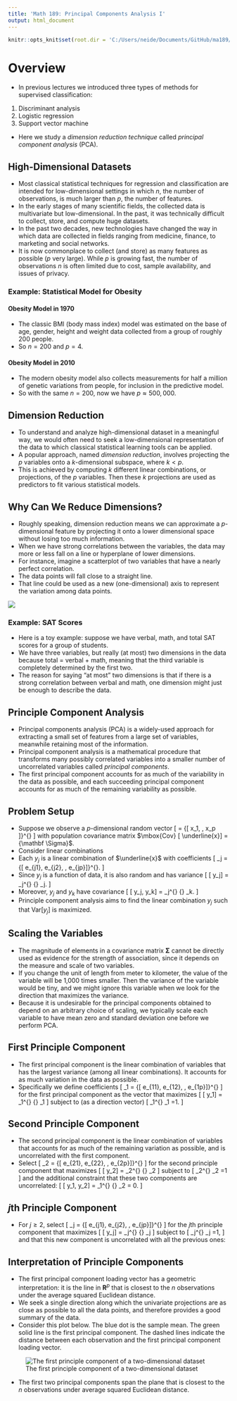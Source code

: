 ```yaml
---
title: 'Math 189: Principal Components Analysis I'
output: html_document
---
```


```r
knitr::opts_knit$set(root.dir = 'C:/Users/neide/Documents/GitHub/ma189/Data')
```

# Overview

- In previous lectures we introduced three types of methods for supervised classification:

1. Discriminant analysis
2. Logistic regression
3. Support vector machine

- Here we study a *dimension reduction technique* called *principal component analysis* (PCA).

## High-Dimensional Datasets

- Most classical statistical techniques for regression and classification are intended for low-dimensional settings in which $n$, the number of observations, is much larger than $p$, the number of features.
- In the early stages of many scientific fields, the collected data is multivariate but low-dimensional. In the past, it was technically difficult to collect, store, and compute huge datasets.
- In the past two decades, new technologies have changed the way in which data are collected in fields ranging from medicine, finance, to marketing and social networks.
- It is now commonplace to collect (and store) as many features as possible ($p$ very large). While $p$ is growing fast, the number of observations $n$ is often limited due to cost, sample availability, and issues of privacy.

### Example: Statistical Model for Obesity

#### Obesity Model in 1970

- The classic BMI (body mass index) model was estimated on the base of age, gender, height and weight data collected from a group of roughly 200 people.
- So $n=200$ and $p=4$.

#### Obesity Model in 2010

- The modern obesity model also collects measurements for half a million of genetic variations from people, for inclusion in the predictive model.
- So with the same $n=200$, now we have $p \approx 500,000$.

## Dimension Reduction

- To understand and analyze high-dimensional dataset in a meaningful way, we would often need to seek a low-dimensional representation of the data to which classical statistical learning tools can be applied.
- A popular approach, named *dimension reduction*, involves projecting the $p$ variables onto a $k$-dimensional subspace, where $k < p$.
- This is achieved by computing $k$ different linear combinations, or projections, of the $p$ variables. Then these $k$ projections are used as predictors to fit various statistical models.

## Why Can We Reduce Dimensions?

- Roughly speaking, dimension reduction means we can approximate a $p$-dimensional feature by projecting it onto a lower dimensional space without losing too much information.
- When we have strong correlations between the variables, the data may more or less fall on a line or hyperplane of lower dimensions.
- For instance, imagine a scatterplot of two variables that have a nearly perfect correlation.
- The data points will fall close to a straight line.
- That line could be used as a new (one-dimensional) axis to represent the variation among data points.

![](images/2d-1d.png)

### Example: SAT Scores

- Here is a toy example: suppose we have verbal, math, and total SAT scores for a group of students.
- We have three variables, but really (at most) two dimensions in the data because total = verbal + math, meaning that the third variable is completely determined by the first two.
- The reason for saying "at most” two dimensions is that if there is a strong correlation between verbal and math, one dimension might just be enough to describe the data.

## Principle Component Analysis

- Principal components analysis (PCA) is a widely-used approach for extracting a small set of features from a large set of variables, meanwhile retaining most of the information.
- Principal component analysis is a mathematical procedure that transforms many possibly correlated variables into a smaller number of uncorrelated variables called *principal components*.
- The first principal component accounts for as much of the variability in the data as
possible, and each succeeding principal component accounts for as much of the remaining variability as possible.

## Problem Setup

- Suppose we observe a $p$-dimensional random vector
\[
 \underline{x} = {[ x_1, \ldots, x_p ]}^{\prime}
\]
with population covariance matrix $\mbox{Cov} [ \underline{x}] = {\mathbf \Sigma}$.
- Consider linear combinations
\begin{align*}
 y_1 & = e_{11} x_1 + e_{12} x_2 + \ldots + e_{1p} x_p  \\
 y_2 & = e_{21} x_1 + e_{22} x_2 + \ldots + e_{2p} x_p  \\
  & \vdots \\
   y_p & = e_{p1} x_1 + e_{p2} x_2 + \ldots + e_{pp} x_p 
\end{align*}
- Each $y_j$ is a linear combination of $\underline{x}$ with coefficients
\[
  \underline{e}_j = {[ e_{j1}, e_{j2}, \ldots, e_{jp}]}^{\prime}.
\]
- Since $y_j$ is a function of data, it is also random and has variance
\[
 \mbox{Var}[ y_j] = \underline{e}_j^{\prime} {\mathbf \Sigma} \underline{e}_j.
\]
- Moreover, $y_j$ and $y_k$ have covariance
\[
 \mbox{Cov}[ y_j, y_k] = \underline{e}_j^{\prime} {\mathbf \Sigma} \underline{e}_k.
\]
- Principle component analysis aims to find the linear combination $y_j$ such that $\mbox{Var} [ y_j]$ is maximized.

## Scaling the Variables

- The magnitude of elements in a covariance matrix ${\mathbf \Sigma}$ cannot be directly used as evidence for the strength of association, since it depends on the measure and scale of two variables.
- If you change the unit of length from meter to kilometer, the value of the variable will be
1,000 times smaller. Then the variance of the variable would be tiny, and we might ignore
this variable when we look for the direction that maximizes the variance.
- Because it is undesirable for the principal components obtained to depend on an arbitrary
choice of scaling, we typically scale each variable to have mean zero and standard deviation one before we perform PCA.

## First Principle Component

- The first principal component is the linear combination of variables that has the largest variance (among all linear combinations). It accounts for as much variation in the data as possible.
- Specifically we define coefficients
\[
  \underline{e}_1 = {[ e_{11}, e_{12}, \ldots, e_{1p}]}^{\prime}
\]
for the first principal component as the vector that maximizes
\[
 \mbox{Var}[ y_1] = \underline{e}_1^{\prime} {\mathbf \Sigma} \underline{e}_1
\]
subject to (as a direction vector)
\[
  \underline{e}_1^{\prime} \underline{e}_1 =1.
\]

## Second Principle Component

- The second principal component is the linear combination of variables that accounts for as much of the remaining variation as possible, and is uncorrelated with the first component.
- Select
\[
  \underline{e}_2 = {[ e_{21}, e_{22}, \ldots, e_{2p}]}^{\prime}
\]
for the second principle component that maximizes
\[
 \mbox{Var}[ y_2] = \underline{e}_2^{\prime} {\mathbf \Sigma} \underline{e}_2
\]
subject to
\[
  \underline{e}_2^{\prime} \underline{e}_2 =1
\]
and the additional constraint that these two components are uncorrelated:
\[
 \mbox{Cov}[ y_1, y_2] = \underline{e}_1^{\prime} {\mathbf \Sigma} \underline{e}_2 = 0.
\]

## $j$th Principle Component

- For $j \geq 2$, select
\[
  \underline{e}_j = {[ e_{j1}, e_{j2}, \ldots, e_{jp}]}^{\prime}
\]
for the $j$th principle component that maximizes
\[
 \mbox{Var}[ y_j] = \underline{e}_j^{\prime} {\mathbf \Sigma} \underline{e}_j
\]
subject to
\[
  \underline{e}_j^{\prime} \underline{e}_j =1,
\]
and that this new component is uncorrelated with all the previous ones:
\begin{align*}
  \mbox{Cov}[ y_1, y_j] & = \underline{e}_1^{\prime} {\mathbf \Sigma} \underline{e}_j = 0 \\
  \mbox{Cov}[ y_2, y_j] & = \underline{e}_2^{\prime} {\mathbf \Sigma} \underline{e}_j = 0 \\
 & \vdots \\
   \mbox{Cov}[ y_{j-1}, y_j] & = \underline{e}_{j-1}^{\prime} {\mathbf \Sigma} \underline{e}_j = 0.
  \end{align*}

## Interpretation of Principle Components

- The first principal component loading vector has a geometric interpretation: it is the line in ${\mathbf R}^p$ that is closest to the $n$ observations under the average squared Euclidean distance.
- We seek a single direction along which the univariate projections are as close as possible to all the data points, and therefore provides a good summary of the data.
- Consider this plot below. The blue dot is the sample mean. The green solid line is the first principal component. The dashed lines indicate the distance between each observation and the first principal component loading vector.


![The first principle component of a two-dimensional dataset](images/one_pc.png)


- The first two principal components span the plane that is closest to the $n$ observations
under average squared Euclidean distance.


